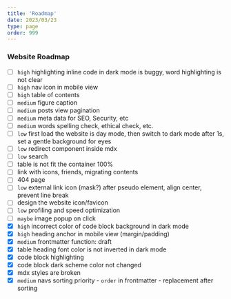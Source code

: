 ```yaml
---
title: 'Roadmap'
date: 2023/03/23
type: page
order: 999
---
```


### Website Roadmap

-   [ ] `high` highlighting inline code in dark mode is buggy, word highlighting is not clear
-   [ ] `high` nav icon in mobile view
-   [ ] `high` table of contents
-   [ ] `medium` figure caption
-   [ ] `medium` posts view pagination
-   [ ] `medium` meta data for SEO, Security, etc
-   [ ] `medium` words spelling check, ethical check, etc.
-   [ ] `low` first load the website is day mode, then switch to dark mode after 1s, set a gentle background for eyes
-   [ ] `low` redirect component inside mdx
-   [ ] `low` search
-   [ ] table is not fit the container 100%
-   [ ] link with icons, friends, migrating contents
-   [ ] 404 page
-   [ ] `low` external link icon (mask?) after pseudo element, align center, prevent line break
-   [ ] design the website icon/favicon
-   [ ] `low` profiling and speed optimization
-   [ ] `maybe` image popup on click
-   [x] `high` incorrect color of code block background in dark mode
-   [x] `high` heading anchor in mobile view (margin/padding)
-   [x] `medium` frontmatter function: draft
-   [x] table heading font color is not inverted in dark mode
-   [x] code block highlighting
-   [x] code block dark scheme color not changed
-   [x] mdx styles are broken
-   [x] `medium` navs sorting priority - `order` in frontmatter - replacement after sorting
